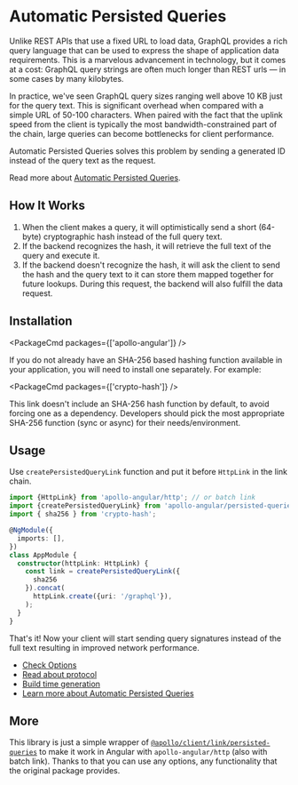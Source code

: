 
# Automatic Persisted Queries

Unlike REST APIs that use a fixed URL to load data, GraphQL provides a rich query language that can be used to express the shape of application data requirements. This is a marvelous advancement in technology, but it comes at a cost: GraphQL query strings are often much longer than REST urls — in some cases by many kilobytes.

In practice, we've seen GraphQL query sizes ranging well above 10 KB just for the query text. This is significant overhead when compared with a simple URL of 50-100 characters. When paired with the fact that the uplink speed from the client is typically the most bandwidth-constrained part of the chain, large queries can become bottlenecks for client performance.

Automatic Persisted Queries solves this problem by sending a generated ID instead of the query text as the request.

Read more about [Automatic Persisted Queries](https://blog.apollographql.com/improve-graphql-performance-with-automatic-persisted-queries-c31d27b8e6ea).

## How It Works

1. When the client makes a query, it will optimistically send a short (64-byte) cryptographic hash instead of the full query text.
2. If the backend recognizes the hash, it will retrieve the full text of the query and execute it.
3. If the backend doesn't recognize the hash, it will ask the client to send the hash and the query text to it can store them mapped together for future lookups. During this request, the backend will also fulfill the data request.

## Installation

<PackageCmd packages={['apollo-angular']} />

If you do not already have an SHA-256 based hashing function available in your application, you will need to install one separately. For example:

<PackageCmd packages={['crypto-hash']} />

This link doesn't include an SHA-256 hash function by default, to avoid forcing one as a dependency. Developers should pick the most appropriate SHA-256 function (sync or async) for their needs/environment.

## Usage

Use `createPersistedQueryLink` function and put it before `HttpLink` in the link chain.

```ts
import {HttpLink} from 'apollo-angular/http'; // or batch link
import {createPersistedQueryLink} from 'apollo-angular/persisted-queries';
import { sha256 } from 'crypto-hash';

@NgModule({
  imports: [],
})
class AppModule {
  constructor(httpLink: HttpLink) {
    const link = createPersistedQueryLink({
      sha256
    }).concat(
      httpLink.create({uri: '/graphql'}),
    );
  }
}
```

That's it! Now your client will start sending query signatures instead of the full text resulting in improved network performance.

- [Check Options](https://apollographql.com/docs/react/api/link/persisted-queries/#options)
- [Read about protocol](https://apollographql.com/docs/react/api/link/persisted-queries/#protocol)
- [Build time generation](https://apollographql.com/docs/react/api/link/persisted-queries/#build-time-generation)
- [Learn more about Automatic Persisted Queries](https://apollographql.com/docs/react/api/link/persisted-queries/#gatsby-focus-wrapper)

## More

This library is just a simple wrapper of [`@apollo/client/link/persisted-queries`](https://github.com/apollographql/apollo-client/tree/main/src/link/persisted-queries) to make it work in Angular with `apollo-angular/http` (also with batch link). Thanks to that you can use any options, any functionality that the original package provides.
